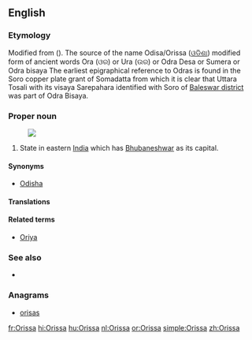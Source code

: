 {{also|orissa}}
==English==
{{wikipedia}}

===Etymology===
Modified from {{etyl|or|en}} {{term|ଓର|lang=or}} ({{term|ଉର|tr=Ora|lang=or}}). The source of the name Odisa/Orissa ([[ଓଡିଶା]]) modified form of ancient words Ora (ଓର) or Ura (ଉର) or Odra Desa or Sumera or Odra bisaya The earliest epigraphical reference to Odras is found in the Soro copper plate grant of Somadatta from which it is clear that Uttara Tosali with its visaya Sarepahara identified with Soro of [[Baleswar district]] was part of Odra Bisaya.

===Proper noun===
{{en-proper noun}}
[[Image:Orissa in India (disputed hatched).svg|thumb|]]
# State in eastern [[India]] which has [[Bhubaneshwar]] as its capital.

====Synonyms====
* [[Odisha]]

====Translations====
{{trans-see|Odisha}}

====Related terms====
* [[Oriya]]

===See also===
* {{list:states of India/en}}

===Anagrams===
* [[orisas#English|orisas]]


[[fr:Orissa]]
[[hi:Orissa]]
[[hu:Orissa]]
[[nl:Orissa]]
[[or:Orissa]]
[[simple:Orissa]]
[[zh:Orissa]]